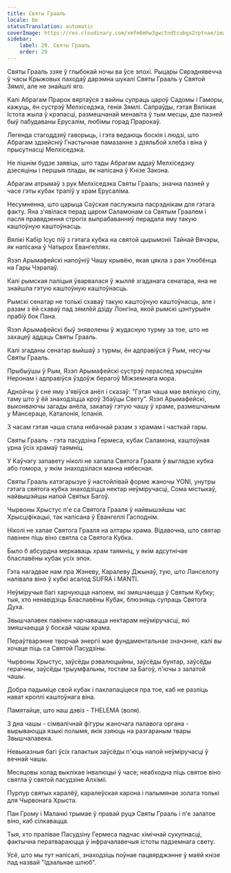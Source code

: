 ```yaml
---
title: Святы Грааль
locale: be
statusTranslation: automatic
coverImage: https://res.cloudinary.com/xmfm6mhw3gwctndtcubgx2rptnae/image/upload/v1741354419/small_cover_la_gran_rebelion_28716e29d2.webp
sidebar:
    label: 29. Святы Грааль
    order: 29
---
```

Святы Грааль ззяе ў глыбокай ночы ва ўсе эпохі. Рыцары Сярэднявечча ў часы Крыжовых паходаў дарэмна шукалі Святы Грааль у Святой Зямлі, але не знайшлі яго.

Калі Абрагам Прарок вяртаўся з вайны супраць цароў Садомы і Гаморы, кажуць, ён сустрэў Мелхіседэка, генія Зямлі. Сапраўды, гэтая Вялікая Істота жыла ў крэпасці, размешчанай менавіта ў тым месцы, дзе пазней быў пабудаваны Ерусалім, любімы горад Прарокаў.

Легенда стагоддзяў гаворыць, і гэта ведаюць боскія і людзі, што Абрагам здзейсніў Гнастычнае памазанне з дзяльбой хлеба і віна ў прысутнасці Мелхіседэка.

Не лішнім будзе заявіць, што тады Абрагам аддаў Мелхіседэку дзесяціны і першыя плады, як напісана ў Кнізе Закона.

Абрагам атрымаў з рук Мелхіседэка Святы Грааль; значна пазней у часе гэты кубак трапіў у храм Ерусаліма.

Несумненна, што царыца Саўская паслужыла пасрэднікам для гэтага факту. Яна з'явілася перад царом Саламонам са Святым Граалем і пасля правядзення строгіх выпрабаванняў перадала яму такую каштоўную каштоўнасць.

Вялікі Кабір Ісус піў з гэтага кубка на святой цырымоніі Тайнай Вячэры, як напісана ў Чатырох Евангеллях.

Язэп Арымафейскі напоўніў Чашу крывёю, якая цякла з ран Улюбёнца на Гары Чэрапаў.

Калі рымская паліцыя ўварвалася ў жыллё згаданага сенатара, яна не знайшла гэтую каштоўную каштоўнасць.

Рымскі сенатар не толькі схаваў такую каштоўную каштоўнасць, але і разам з ёй схаваў пад зямлёй дзіду Лонгіна, якой рымскі цэнтурыён прабіў бок Пана.

Язэп Арымафейскі быў зняволены ў жудасную турму за тое, што не захацеў аддаць Святы Грааль.

Калі згаданы сенатар выйшаў з турмы, ён адправіўся ў Рым, несучы Святы Грааль.

Прыбыўшы ў Рым, Язэп Арымафейскі сустрэў пераслед хрысціян Неронам і адправіўся ўздоўж берагоў Міжземнага мора.

Аднойчы ў сне яму з'явіўся анёл і сказаў: "Гэтая чаша мае вялікую сілу, таму што ў ёй знаходзіцца кроў Збаўцы Свету". Язэп Арымафейскі, выконваючы загады анёла, закапаў гэтую чашу ў храме, размешчаным у Мансераце, Каталонія, Іспанія.

З часам гэтая чаша стала нябачнай разам з храмам і часткай гары.

Святы Грааль - гэта пасудзіна Гермеса, кубак Саламона, каштоўная урна ўсіх храмаў таямніц.

У Каўчэгу запавету ніколі не хапала Святога Грааля ў выглядзе кубка або гомора, у якім знаходзілася манна нябесная.

Святы Грааль катэгарызуе ў настойлівай форме жаночы YONI, унутры гэтага святога кубка знаходзіцца нектар неўміручасці, Сома містыкаў, найвышэйшы напой Святых Багоў.

Чырвоны Хрыстус п'е са Святога Грааля ў найвышэйшы час Хрысціфікацыі, так напісана ў Евангеллі Гасподнім.

Ніколі не хапае Святога Грааля на алтары храма. Відавочна, што святар павінен піць віно святла са Святога Кубка.

Было б абсурдна меркаваць храм таямніц, у якім адсутнічае блаславёны кубак усіх эпох.

Гэта нагадвае нам пра Жэневу, Каралеву Джынаў, тую, што Ланселоту налівала віно ў кубкі асалод SUFRA і MANTI.

Неўміручыя багі харчуюцца напоем, які змяшчаецца ў Святым Кубку; тыя, хто ненавідзіць Блаславёны Кубак, блюзняць супраць Святога Духа.

Звышчалавек павінен харчавацца нектарам неўміручасці, які змяшчаецца ў боскай чашы храма.

Пераўтварэнне творчай энергіі мае фундаментальнае значэнне, калі вы хочаце піць са Святой Пасудзіны.

Чырвоны Хрыстус, заўсёды рэвалюцыйны, заўсёды бунтар, заўсёды гераічны, заўсёды трыумфальны, тостам за Багоў, п'ючы з залатой чашы.

Добра падыміце свой кубак і паклапаціцеся пра тое, каб не разліць нават кроплі каштоўнага віна.

Памятайце, што наш дэвіз - THELEMA (воля).

З дна чашы - сімвалічнай фігуры жаночага палавога органа - вырываюцца языкі полымя, якія ззяюць на разгараным твары Звышчалавека.

Невыказныя багі ўсіх галактык заўсёды п'юць напой неўміручасці ў вечнай чашы.

Месяцовы холад выклікае інвалюцыі ў часе; неабходна піць святое віно святла ў святой пасудзіне Алхіміі.

Пурпур святых каралёў, каралеўская карона і палымянае золата толькі для Чырвонага Хрыста.

Пан Грому і Маланкі трымае ў правай руцэ Святы Грааль і п'е залатое віно, каб сілкавацца.

Тыя, хто пралівае Пасудзіну Гермеса падчас хімічнай сукупнасці, фактычна ператвараюцца ў інфрачалавечыя істоты падземнага свету.

Усё, што мы тут напісалі, знаходзіць поўнае пацвярджэнне ў маёй кнізе пад назвай "Ідэальнае шлюб".

